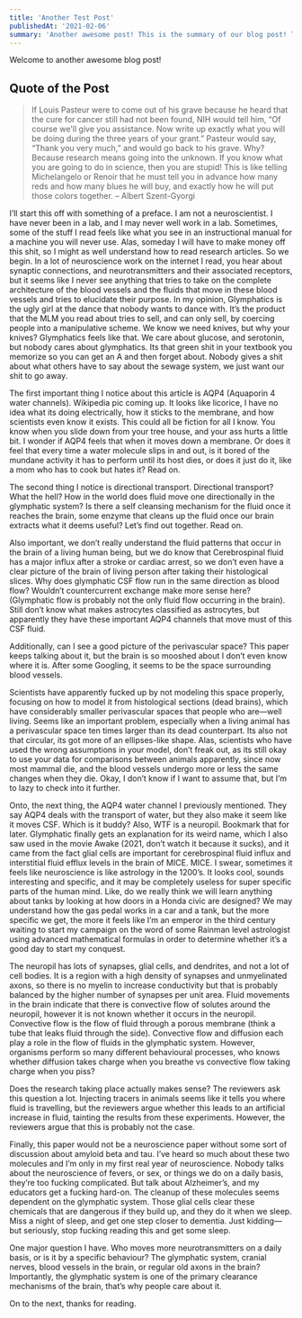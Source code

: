 ```yaml
---
title: 'Another Test Post'
publishedAt: '2021-02-06'
summary: 'Another awesome post! This is the summary of our blog post! This is the summary of our blog post! This is the summary of our blog post!'
---
```


Welcome to another awesome blog post!

## Quote of the Post

> If Louis Pasteur were to come out of his grave because he heard that the cure for cancer still had not been found, NIH would tell him, “Of course we'll give you assistance. Now write up exactly what you will be doing during the three years of your grant.” Pasteur would say, “Thank you very much,” and would go back to his grave. Why? Because research means going into the unknown. If you know what you are going to do in science, then you are stupid! This is like telling Michelangelo or Renoir that he must tell you in advance how many reds and how many blues he will buy, and exactly how he will put those colors together. – Albert Szent-Gyorgi


I’ll start this off with something of a preface. I am not a neuroscientist. I have never been in a lab, and I may never well work in a lab. Sometimes, some of the stuff I read feels like what you see in an instructional manual for a machine you will never use. Alas, someday I will have to make money off this shit, so I might as well understand how to read research articles. So we begin. In a lot of neuroscience work on the internet I read, you hear about synaptic connections, and neurotransmitters and their associated receptors, but it seems like I never see anything that tries to take on the complete architecture of the blood vessels and the fluids that move in these blood vessels and tries to elucidate their purpose. In my opinion, Glymphatics is the ugly girl at the dance that nobody wants to dance with. It’s the product that the MLM you read about tries to sell, and can only sell, by coercing people into a manipulative scheme. We know we need knives, but why your knives? Glymphatics feels like that. We care about glucose, and serotonin, but nobody cares about glymphatics. Its that green shit in your textbook you memorize so you can get an A and then forget about. Nobody gives a shit about what others have to say about the sewage system, we just want our shit to go away.

The first important thing I notice about this article is AQP4 (Aquaporin 4 water channels). Wikipedia pic coming up. It looks like licorice, I have no idea what its doing electrically, how it sticks to the membrane, and how scientists even know it exists. This could all be fiction for all I know. You know when you slide down from your tree house, and your ass hurts a little bit. I wonder if AQP4 feels that when it moves down a membrane. Or does it feel that every time a water molecule slips in and out, is it bored of the mundane activity it has to perform until its host dies, or does it just do it, like a mom who has to cook but hates it? Read on.

The second thing I notice is directional transport. Directional transport? What the hell? How in the world does fluid move one directionally in the glymphatic system? Is there a self cleansing mechanism for the fluid once it reaches the brain, some enzyme that cleans up the fluid once our brain extracts what it deems useful? Let’s find out together. Read on. 

Also important, we don’t really understand the fluid patterns that occur in the brain of a living human being, but we do know that Cerebrospinal fluid has a major influx after a stroke or cardiac arrest, so we don’t even have a clear picture of the brain of living person after taking their histological slices. 
Why does glymphatic CSF flow run in the same direction as blood flow? Wouldn’t countercurrent exchange make more sense here? (Glymphatic flow is probably not the only fluid flow occurring in the brain). Still don’t know what makes astrocytes classified as astrocytes, but apparently they have these important AQP4 channels that move must of this CSF fluid. 

Additionally, can I see a good picture of the perivascular space? This paper keeps talking about it, but the brain is so mooshed about I don’t even know where it is. After some Googling, it seems to be the space surrounding blood vessels.

Scientists have apparently fucked up by not modeling this space properly, focusing on how to model it from histological sections (dead brains), which have considerably smaller perivascular spaces that people who are—well living. Seems like an important problem, especially when a living animal has a perivascular space ten times larger than its dead counterpart. Its also not that circular, its got more of an ellipses-like shape. Alas, scientists who have used the wrong assumptions in your model, don’t freak out, as its still okay to use your data for comparisons between animals apparently, since now most mammal die, and the blood vessels undergo more or less the same changes when they die. Okay, I don’t know if I want to assume that, but I’m to lazy to check into it further.

Onto, the next thing, the AQP4 water channel I previously mentioned. They say AQP4 deals with the transport of water, but they also make it seem like it moves CSF. Which is it buddy? Also, WTF is a neuropil. Bookmark that for later. Glymphatic finally gets an explanation for its weird name, which I also saw used in the movie Awake (2021, don’t watch it because it sucks), and it came from the fact glial cells are important for cerebrospinal fluid influx and interstitial fluid efflux levels in the brain of MICE. MICE. I swear, sometimes it feels like neuroscience is like astrology in the 1200’s. It looks cool, sounds interesting and specific, and it may be completely useless for super specific parts of the human mind. Like, do we really think we will learn anything about tanks by looking at how doors in a Honda civic are designed? We may understand how the gas pedal works in a car and a tank, but the more specific we get, the more it feels like I’m an emperor in the third century waiting to start my campaign on the word of some Rainman level astrologist using advanced mathematical formulas in order to determine whether it’s a good day to start my conquest.

The neuropil has lots of synapses, glial cells, and dendrites, and not a lot of cell bodies. It is a region with a high density of synapses and unmyelinated axons, so there is no myelin to increase conductivity but that is probably balanced by the higher number of synapses per unit area. Fluid movements in the brain indicate that there is convective flow of solutes around the neuropil, however it is not known whether it occurs in the neuropil. Convective flow is the flow of fluid through a porous membrane (think a tube that leaks fluid through the side). Convective flow and diffusion each play a role in the flow of fluids in the glymphatic system. However, organisms perform so many different behavioural processes, who knows whether diffusion takes charge when you breathe vs convective flow taking charge when you piss?

Does the research taking place actually makes sense? The reviewers ask this question a lot. Injecting tracers in animals seems like it tells you where fluid is travelling, but the reviewers argue whether this leads to an artificial increase in fluid, tainting the results from these experiments. However, the reviewers argue that this is probably not the case. 

Finally, this paper would not be a neuroscience paper without some sort of discussion about amyloid beta and tau. I’ve heard so much about these two molecules and I’m only in my first real year of neuroscience. Nobody talks about the neuroscience of fevers, or sex, or things we do on a daily basis, they’re too fucking complicated. But talk about Alzheimer’s, and my educators get a fucking hard-on. The cleanup of these molecules seems dependent on the glymphatic system. Those glial cells clear these chemicals that are dangerous if they build up, and they do it when we sleep. Miss a night of sleep, and get one step closer to dementia. Just kidding—but seriously, stop fucking reading this and get some sleep.

One major question I have. Who moves more neurotransmitters on a daily basis, or is it by a specific behaviour? The glymphatic system, cranial nerves, blood vessels in the brain, or regular old axons in the brain? Importantly, the glymphatic system is one of the primary clearance mechanisms of the brain, that’s why people care about it.

On to the next, thanks for reading.
